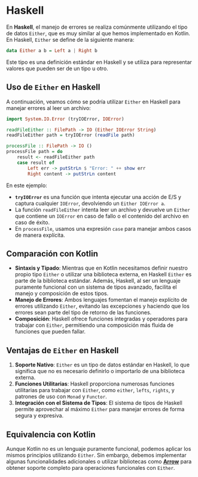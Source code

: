 

# Haskell

En **Haskell**, el manejo de errores se realiza comúnmente utilizando el tipo de datos `Either`, que es muy similar al que hemos implementado en Kotlin. En Haskell, `Either` se define de la siguiente manera:

```haskell
data Either a b = Left a | Right b
```

Este tipo es una definición estándar en Haskell y se utiliza para representar valores que pueden ser de un tipo u otro.

## Uso de `Either` en Haskell

A continuación, veamos cómo se podría utilizar `Either` en Haskell para manejar errores al leer un archivo:

```haskell
import System.IO.Error (tryIOError, IOError)

readFileEither :: FilePath -> IO (Either IOError String)
readFileEither path = tryIOError (readFile path)

processFile :: FilePath -> IO ()
processFile path = do
    result <- readFileEither path
    case result of
        Left err -> putStrLn $ "Error: " ++ show err
        Right content -> putStrLn content
```

En este ejemplo:

- **`tryIOError`** es una función que intenta ejecutar una acción de E/S y captura cualquier `IOError`, devolviendo un `Either IOError a`.
- La función `readFileEither` intenta leer un archivo y devuelve un `Either` que contiene un `IOError` en caso de fallo o el contenido del archivo en caso de éxito.
- En `processFile`, usamos una expresión `case` para manejar ambos casos de manera explícita.

## Comparación con Kotlin

- **Sintaxis y Tipado**: Mientras que en Kotlin necesitamos definir nuestro propio tipo `Either` o utilizar una biblioteca externa, en Haskell `Either` es parte de la biblioteca estándar. Además, Haskell, al ser un lenguaje puramente funcional con un sistema de tipos avanzado, facilita el manejo y composición de estos tipos.
- **Manejo de Errores**: Ambos lenguajes fomentan el manejo explícito de errores utilizando `Either`, evitando las excepciones y haciendo que los errores sean parte del tipo de retorno de las funciones.
- **Composición**: Haskell ofrece funciones integradas y operadores para trabajar con `Either`, permitiendo una composición más fluida de funciones que pueden fallar.

## Ventajas de `Either` en Haskell

1. **Soporte Nativo**: `Either` es un tipo de datos estándar en Haskell, lo que significa que no es necesario definirlo o importarlo de una biblioteca externa.
2. **Funciones Utilitarias**: Haskell proporciona numerosas funciones utilitarias para trabajar con `Either`, como `either`, `lefts`, `rights`, y patrones de uso con `Monad` y `Functor`.
3. **Integración con el Sistema de Tipos**: El sistema de tipos de Haskell permite aprovechar al máximo `Either` para manejar errores de forma segura y expresiva.

## Equivalencia con Kotlin

Aunque Kotlin no es un lenguaje puramente funcional, podemos aplicar los mismos principios utilizando `Either`. Sin embargo, debemos implementar algunas funcionalidades adicionales o utilizar bibliotecas como [**Arrow**](https://arrow-kt.io) para obtener soporte completo para operaciones funcionales con `Either`.